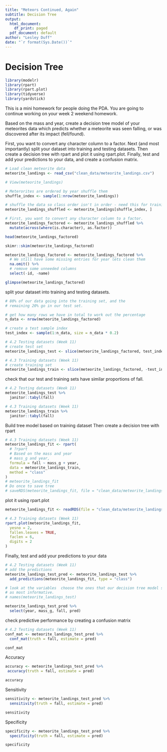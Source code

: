 ```yaml
---
title: "Meteors Continued, Again"
subtitle: Decision Tree
output:
  html_document:
    df_print: paged
  pdf_document: default
author: "Lesley Duff"
date: "`r format(Sys.Date())`"
---
```

# Decision Tree
```r
library(modelr)
library(rpart)
library(rpart.plot)
library(tidyverse)
library(yardstick)
```

This is a mini homework for people doing the PDA. You are going to continue 
working on your week 2 weekend homework.

Based on the mass and year, create a decision tree model of your meteorites 
data which predicts whether a meteorite was seen falling, or was discovered 
after its impact (fell/found).

First, you want to convert any character column to a factor. Next (and most 
importantly) split your dataset into training and testing datasets. Then 
create a decision tree with rpart and plot it using rpart.plot. Finally, test 
and add your predictions to your data, and create a confusion matrix.

```r
# Load clean meteorite data
meteorite_landings <- read_csv("clean_data/meteorite_landings.csv")
```

```r
# View(meteorite_landings)

# Meterorites are ordered by year shuffle them
shuffle_index <- sample(1:nrow(meteorite_landings))

# shuffle the data so class order isn't in order - need this for training/testing split later on
meteorite_landings_shuffled <- meteorite_landings[shuffle_index, ]

# First, you want to convert any character column to a factor.
meteorite_landings_factored <- meteorite_landings_shuffled %>%
  mutate(across(where(is.character), as.factor))

head(meteorite_landings_factored)

skimr::skim(meteorite_landings_factored)

meteorite_landings_factored <- meteorite_landings_factored %>%
  # We still have some missing entries for year lets clean them
  na.omit() %>%
  # remove some unneeded columns
  select(-id, -name)

glimpse(meteorite_landings_factored)
```
split your dataset into training and testing datasets.


```r
# 80% of our data going into the training set, and the
# remaining 20% go in our test set.

# get how many rows we have in total to work out the percentage
n_data <- nrow(meteorite_landings_factored)

# create a test sample index
test_index <- sample(1:n_data, size = n_data * 0.2)

# 4.2 Testing datasets (Week 11)
# create test set
meteorite_landings_test <- slice(meteorite_landings_factored, test_index)

# 4.3 Training datasets (Week 11)
# create training set
meteorite_landings_train <- slice(meteorite_landings_factored, -test_index)
```


 check that our test and training sets have similar proportions of 
fall. 

```r
# 4.2 Testing datasets (Week 11)
meteorite_landings_test %>%
  janitor::tabyl(fall)
```

```r
# 4.3 Training datasets (Week 11)
meteorite_landings_train %>%
  janitor::tabyl(fall)
```

Build tree model based on training dataset
Then create a decision tree with rpart

```r
# 4.3 Training datasets (Week 11)
meteorite_landings_fit <- rpart(
  # ?rpart
  # Based on the mass and year
  # mass_g and year,
  formula = fall ~ mass_g + year,
  data = meteorite_landings_train,
  method = "class"
)
# meteorite_landings_fit
# Do once to save tree
# saveRDS(meteorite_landings_fit, file = "clean_data/meteorite_landings_fit.RDS")
```
plot it using rpart.plot

```r
meteorite_landings_fit <- readRDS(file = "clean_data/meteorite_landings_fit.RDS")

# 4.3 Training datasets (Week 11)
rpart.plot(meteorite_landings_fit,
  yesno = 2,
  fallen.leaves = TRUE,
  faclen = 6,
  digits = 2
)
```

Finally, test and add your predictions to your data


```r
# 4.2 Testing datasets (Week 11)
# add the predictions
meteorite_landings_test_pred <- meteorite_landings_test %>%
  add_predictions(meteorite_landings_fit, type = "class")

# look at the variables  choose the ones that our decision tree model showed
# as most informative.
# names(meteorite_landings_test)

meteorite_landings_test_pred %>%
  select(year, mass_g, fall, pred)
```

check predictive performance by creating a confusion matrix
```r
# 4.2 Testing datasets (Week 11)
conf_mat <- meteorite_landings_test_pred %>%
  conf_mat(truth = fall, estimate = pred)

conf_mat
```
Accuracy

```r
accuracy <- meteorite_landings_test_pred %>%
 accuracy(truth = fall, estimate = pred)

accuracy 
```
Sensitivity

```r
sensitivity <- meteorite_landings_test_pred %>%
  sensitivity(truth = fall, estimate = pred)

sensitivity
```
Specificity

```r
specificity <- meteorite_landings_test_pred %>%
  specificity(truth = fall, estimate = pred)

specificity
```

